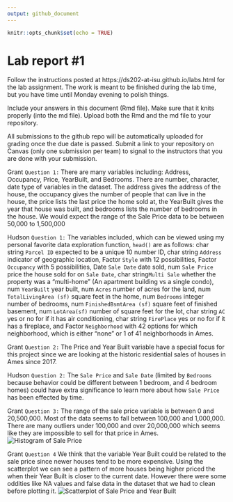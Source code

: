 ```yaml
---
output: github_document
---
```


<!-- README.md is generated from README.Rmd. Please edit the README.Rmd file -->


```r
knitr::opts_chunk$set(echo = TRUE)
```

# Lab report #1

Follow the instructions posted at https://ds202-at-isu.github.io/labs.html for the lab assignment. The work is meant to be finished during the lab time, but you have time until Monday evening to polish things.

Include your answers in this document (Rmd file). Make sure that it knits properly (into the md file). Upload both the Rmd and the md file to your repository.  

All submissions to the github repo will be automatically uploaded for grading once the due date is passed.
Submit a link to your repository on Canvas (only one submission per team) to signal to the instructors that you are done with your submission.

Grant
`Question 1: ` There are many variables including: Address, Occupancy, Price, YearBuilt, and Bedrooms. There are number, character, date type of variables in the dataset. The address gives the address of the house, the occupancy gives the number of people that can live in the house, the price lists the last price the home sold at, the YearBuilt gives the year that house was built, and bedrooms lists the number of bedrooms in the house. We would expect the range of the Sale Price data to be between 50,000 to 1,500,000

Hudson
`Question 1: ` The variables included, which can be viewed using my personal favorite data exploration function, `head()` are as follows: char string `Parcel ID` expected to be a unique 10 number ID, char string `Address` indicator of geographic location, Factor `Style` with 12 possibilities, Factor `Occupancy` with 5 possibilities, Date `Sale Date` date sold, num `Sale Price` price the house sold for on `Sale Date`, char string`Multi Sale` whether the property was a "multi-home" (An apartment building vs a single condo), num `YearBuilt` year built, num `Acres` number of acres for the land, num `TotalLivingArea (sf)` square feet in the home, num `Bedrooms` integer number of bedrooms, num `FinishedBsmtArea (sf)` square feet of finished basement, num `LotArea(sf)` number of square feet for the lot, char string `AC` yes or no for if it has air conditioning, char string `FirePlace` yes or no for if it has a fireplace, and Factor `Neighborhood` with 42 options for which neighborhood, which is either "none" or 1 of 41 neighborhoods in Ames.


Grant
`Question 2: ` The Price and Year Built variable have a special focus for this project since we are looking at the historic residential sales of houses in Ames since 2017.

Hudson
`Question 2: ` The `Sale Price` and `Sale Date` (limited by `Bedrooms` because behavior could be different between 1 bedroom, and 4 bedroom homes) could have extra significance to learn more about how `Sale Price` has been effected by time.


Grant
`Question 3: ` The range of the sale price variable is between 0 and 20,500,000. Most of the data seems to fall between 100,000 and 1,000,000. There are many outliers under 100,000 and over 20,000,000 which seems like they are impossible to sell for that price in Ames. 
![Histogram of Sale Price](histr.png)


Grant 
`Question 4` We think that the variable Year Built could be related to the sale price since newer houses tend to be more expensive. Using the scatterplot we can see a pattern of more houses being higher priced the when their Year Built is closer to the current date. However there were some oddities like NA values and false data in the dataset that we had to clean before plotting it. 
![Scatterplot of Sale Price and Year Built](scrtplt2.png)

